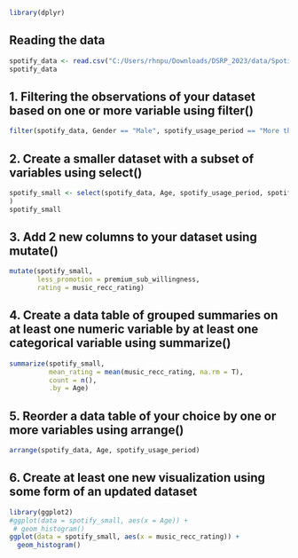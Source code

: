 ```r
library(dplyr)
```

## Reading the data

```r
spotify_data <- read.csv("C:/Users/rhnpu/Downloads/DSRP_2023/data/Spotify_data.csv")
spotify_data
```

## 1. Filtering the observations of your dataset based on one or more variable using filter()

```r
filter(spotify_data, Gender == "Male", spotify_usage_period == "More than 2 years")
```

## 2. Create a smaller dataset with a subset of variables using select()

```r
spotify_small <- select(spotify_data, Age, spotify_usage_period, spotify_subscription_plan, premium_sub_willingness, music_recc_rating
)
spotify_small
```

## 3. Add 2 new columns to your dataset using mutate()

```r
mutate(spotify_small,
       less_promotion = premium_sub_willingness,
       rating = music_recc_rating)
```

## 4. Create a data table of grouped summaries on at least one numeric variable by at least one categorical variable using summarize()

```r
summarize(spotify_small,
          mean_rating = mean(music_recc_rating, na.rm = T),
          count = n(),
          .by = Age)
```

## 5. Reorder a data table of your choice by one or more variables using arrange()

```r
arrange(spotify_data, Age, spotify_usage_period)
```

## 6. Create at least one new visualization using some form of an updated dataset

```r
library(ggplot2)
#ggplot(data = spotify_small, aes(x = Age)) +
 # geom_histogram()
ggplot(data = spotify_small, aes(x = music_recc_rating)) +
  geom_histogram()
```
